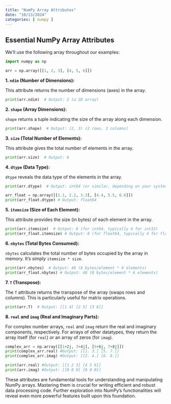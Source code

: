 ```yaml
---
title: "NumPy Array Attributes"
date: "10/13/2024"
categories: [ numpy ]
---
```


## Essential NumPy Array Attributes

We'll use the following array throughout our examples:

```python
import numpy as np

arr = np.array([[1, 2, 3], [4, 5, 6]]) 
```

**1. `ndim` (Number of Dimensions):**

This attribute returns the number of dimensions (axes) in the array.

```python
print(arr.ndim)  # Output: 2 (a 2D array)
```

**2. `shape` (Array Dimensions):**

`shape` returns a tuple indicating the size of the array along each dimension.

```python
print(arr.shape)  # Output: (2, 3) (2 rows, 3 columns)
```

**3. `size` (Total Number of Elements):**

This attribute gives the total number of elements in the array.

```python
print(arr.size)  # Output: 6
```

**4. `dtype` (Data Type):**

`dtype` reveals the data type of the elements in the array.

```python
print(arr.dtype)  # Output: int64 (or similar, depending on your system)

arr_float = np.array([[1.1, 2.2, 3.3], [4.4, 5.5, 6.6]])
print(arr_float.dtype) # Output: float64
```

**5. `itemsize` (Size of Each Element):**

This attribute provides the size (in bytes) of each element in the array.

```python
print(arr.itemsize)  # Output: 8 (for int64, typically 4 for int32)
print(arr_float.itemsize) # Output: 8 (for float64, typically 4 for float32)
```

**6. `nbytes` (Total Bytes Consumed):**

`nbytes` calculates the total number of bytes occupied by the array in memory. It's simply `itemsize * size`.

```python
print(arr.nbytes)  # Output: 48 (8 bytes/element * 6 elements)
print(arr_float.nbytes) # Output: 48 (8 bytes/element * 6 elements)

```

**7. `T` (Transpose):**

The `T` attribute returns the transpose of the array (swaps rows and columns).  This is particularly useful for matrix operations.

```python
print(arr.T)  # Output: [[1 4] [2 5] [3 6]]
```

**8. `real` and `imag` (Real and Imaginary Parts):**

For complex number arrays, `real` and `imag` return the real and imaginary components, respectively.  For arrays of other datatypes, they return the array itself (for `real`) or an array of zeros (for `imag`).

```python
complex_arr = np.array([[1+2j, 3+4j], [5+6j, 7+8j]])
print(complex_arr.real) #Output: [[1. 3.] [5. 7.]]
print(complex_arr.imag) #Output: [[2. 4.] [6. 8.]]

print(arr.real) #Output: [[1 2 3] [4 5 6]]
print(arr.imag) #Output: [[0 0 0] [0 0 0]]
```

These attributes are fundamental tools for understanding and manipulating NumPy arrays.  Mastering them is crucial for writing efficient and robust data processing code.  Further exploration into NumPy's functionalities will reveal even more powerful features built upon this foundation.

